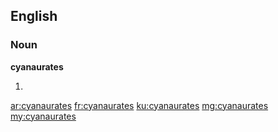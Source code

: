==English==

===Noun===
'''cyanaurates'''

# {{plural of|cyanaurate}}

[[ar:cyanaurates]]
[[fr:cyanaurates]]
[[ku:cyanaurates]]
[[mg:cyanaurates]]
[[my:cyanaurates]]